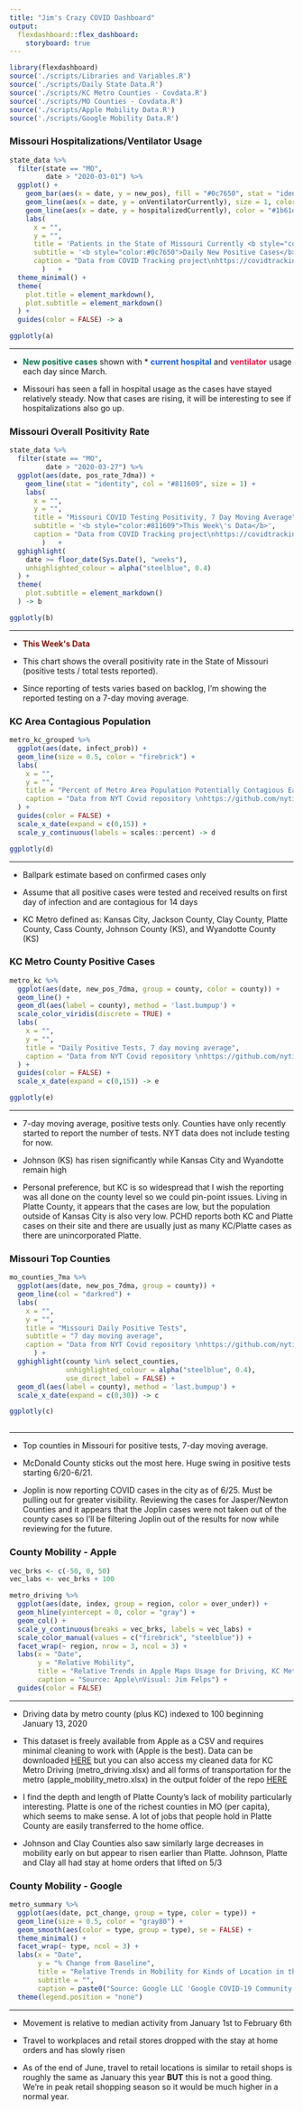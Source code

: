 ```yaml
---
title: "Jim's Crazy COVID Dashboard"
output: 
  flexdashboard::flex_dashboard:
    storyboard: true
---
```


```r
library(flexdashboard)
source('./scripts/Libraries and Variables.R')
source('./scripts/Daily State Data.R')
source('./scripts/KC Metro Counties - Covdata.R')
source('./scripts/MO Counties - Covdata.R')
source('./scripts/Apple Mobility Data.R')
source('./scripts/Google Mobility Data.R')
```


### Missouri Hospitalizations/Ventilator Usage

```r
state_data %>%
  filter(state == "MO",
         date > "2020-03-01") %>%
  ggplot() +
    geom_bar(aes(x = date, y = new_pos), fill = "#0c7650", stat = "identity") +
    geom_line(aes(x = date, y = onVentilatorCurrently), size = 1, color = "#e8174a") +
    geom_line(aes(x = date, y = hospitalizedCurrently), color = "#1b61da") +
    labs(
      x = "",
      y = "",
      title = 'Patients in the State of Missouri Currently <b style="color:#1b61da">Hospitalized</b> or on <b style="color:#e8174a">Ventilators</b> for COVID',
      subtitle = '<b style="color:#0c7650">Daily New Positive Cases</b>',
      caption = "Data from COVID Tracking project\nhttps://covidtracking.com/\nVisual: Jim Felps"
        )   +
  theme_minimal() +
  theme(
    plot.title = element_markdown(),
    plot.subtitle = element_markdown()
  ) +
  guides(color = FALSE) -> a

ggplotly(a)
```

***

* <b style="color:#0c7650">New positive cases</b> shown with * <b style="color:#1b61da">current hospital</b> and <b style="color:#e8174a">ventilator</b> usage each day since March. 

* Missouri has seen a fall in hospital usage as the cases have stayed relatively steady. Now that cases are rising, it will be interesting to see if hospitalizations also go up.

### Missouri Overall Positivity Rate

```r
state_data %>%
  filter(state == "MO",
         date > "2020-03-27") %>%
  ggplot(aes(date, pos_rate_7dma)) +
    geom_line(stat = "identity", col = "#811609", size = 1) +
    labs(
      x = "",
      y = "",
      title = "Missouri COVID Testing Positivity, 7 Day Moving Average",
      subtitle = '<b style="color:#811609">This Week\'s Data</b>',
      caption = "Data from COVID Tracking project\nhttps://covidtracking.com/\nVisual: Jim Felps"
        )   +
  gghighlight(
    date >= floor_date(Sys.Date(), "weeks"),
    unhighlighted_colour = alpha("steelblue", 0.4)
  ) +
  theme(
    plot.subtitle = element_markdown()
  ) -> b

ggplotly(b)
```


***

* <b style="color:#811609">This Week\'s Data</b>

* This chart shows the overall positivity rate in the State of Missouri (positive tests / total tests reported). 

* Since reporting of tests varies based on backlog, I'm showing the reported testing on a 7-day moving average.

### KC Area Contagious Population

```r
metro_kc_grouped %>% 
  ggplot(aes(date, infect_prob)) +
  geom_line(size = 0.5, color = "firebrick") +
  labs(
    x = "",
    y = "",
    title = "Percent of Metro Area Population Potentially Contagious Each Day",
    caption = "Data from NYT Covid repository \nhttps://github.com/nytimes/covid-19-data\nVisual: Jim Felps"
  ) +
  guides(color = FALSE) +
  scale_x_date(expand = c(0,15)) +
  scale_y_continuous(labels = scales::percent) -> d

ggplotly(d)
```

***

* Ballpark estimate based on confirmed cases only

* Assume that all positive cases were tested and received results on first day of infection and are contagious for 14 days

* KC Metro defined as: Kansas City, Jackson County, Clay County, Platte County, Cass County, Johnson County (KS), and Wyandotte County (KS)

### KC Metro County Positive Cases

```r
metro_kc %>% 
  ggplot(aes(date, new_pos_7dma, group = county, color = county)) +
  geom_line() +
  geom_dl(aes(label = county), method = 'last.bumpup') +
  scale_color_viridis(discrete = TRUE) +
  labs(
    x = "",
    y = "",
    title = "Daily Positive Tests, 7 day moving average",
    caption = "Data from NYT Covid repository \nhttps://github.com/nytimes/covid-19-data\nVisual: Jim Felps"
  ) +
  guides(color = FALSE) +
  scale_x_date(expand = c(0,15)) -> e

ggplotly(e)
```

***

* 7-day moving average, positive tests only. Counties have only recently started to report the number of tests. NYT data does not include testing for now.

* Johnson (KS) has risen significantly while Kansas City and Wyandotte remain high

* Personal preference, but KC is so widespread that I wish the reporting was all done on the county level so we could pin-point issues. Living in Platte County, it appears that the cases are low, but the population outside of Kansas City is also very low. PCHD reports both KC and Platte cases on their site and there are usually just as many KC/Platte cases as there are unincorporated Platte.

### Missouri Top Counties

```r
mo_counties_7ma %>% 
  ggplot(aes(date, new_pos_7dma, group = county)) +
  geom_line(col = "darkred") +
  labs(
    x = "",
    y = "",
    title = "Missouri Daily Positive Tests",
    subtitle = "7 day moving average",
    caption = "Data from NYT Covid repository \nhttps://github.com/nytimes/covid-19-data\nVisual: Jim Felps"
      ) +
  gghighlight(county %in% select_counties,
              unhighlighted_colour = alpha("steelblue", 0.4),
              use_direct_label = FALSE) +
  geom_dl(aes(label = county), method = 'last.bumpup') +
  scale_x_date(expand = c(0,30)) -> c

ggplotly(c)
  
```

***

* Top counties in Missouri for positive tests, 7-day moving average.

* McDonald County sticks out the most here. Huge swing in positive tests starting 6/20-6/21.

* Joplin is now reporting COVID cases in the city as of 6/25. Must be pulling out for greater visibility. Reviewing the cases for Jasper/Newton Counties and it appears that the Joplin cases were not taken out of the county cases so I'll be filtering Joplin out of the results for now while reviewing for the future.

### County Mobility - Apple

```r
vec_brks <- c(-50, 0, 50)
vec_labs <- vec_brks + 100

metro_driving %>% 
  ggplot(aes(date, index, group = region, color = over_under)) +
  geom_hline(yintercept = 0, color = "gray") +
  geom_col() +
  scale_y_continuous(breaks = vec_brks, labels = vec_labs) +
  scale_color_manual(values = c("firebrick", "steelblue")) +
  facet_wrap(~ region, nrow = 3, ncol = 3) +
  labs(x = "Date", 
       y = "Relative Mobility",
       title = "Relative Trends in Apple Maps Usage for Driving, KC Metro Area",
       caption = "Source: Apple\nVisual: Jim Felps") +
  guides(color = FALSE)
```

***

* Driving data by metro county (plus KC) indexed to 100 beginning January 13, 2020

* This dataset is freely available from Apple as a CSV and requires minimal cleaning to work with (Apple is the best). Data can be downloaded [HERE](https://www.apple.com/covid19/mobility) but you can also access my cleaned data for KC Metro Driving (metro_driving.xlsx) and all forms of transportation for the metro (apple_mobility_metro.xlsx) in the output folder of the repo [HERE](https://github.com/jimfelps/covid-tracking/tree/master/output)

* I find the depth and length of Platte County's lack of mobility particularly interesting. Platte is one of the richest counties in MO (per capita), which seems to make sense. A lot of jobs that people hold in Platte County are easily transferred to the home office. 

* Johnson and Clay Counties also saw similarly large decreases in mobility early on but appear to risen earlier than Platte. Johnson, Platte and Clay all had stay at home orders that lifted on 5/3

### County Mobility - Google

```r
metro_summary %>% 
  ggplot(aes(date, pct_change, group = type, color = type)) +
  geom_line(size = 0.5, color = "gray80") +
  geom_smooth(aes(color = type, group = type), se = FALSE) +
  theme_minimal() +
  facet_wrap(~ type, ncol = 3) +
  labs(x = "Date",
       y = "% Change from Baseline",
       title = "Relative Trends in Mobility for Kinds of Location in the KC Metro",
       subtitle = "",
       caption = paste0("Source: Google LLC 'Google COVID-19 Community Mobility Reports'\nhttps://www.google.com/covid19/mobility/ Accessed: ", Sys.Date(),"\nVisual: Jim Felps")) +
  theme(legend.position = "none")
```

***

* Movement is relative to median activity from January 1st to February 6th

* Travel to workplaces and retail stores dropped with the stay at home orders and has slowly risen

* As of the end of June, travel to retail locations is similar to retail shops is roughly the same as January this year <b>BUT</b> this is not a good thing. We're in peak retail shopping season so it would be much higher in a normal year.